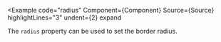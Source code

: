
<Example
  code="radius"
  Component={Component}
  Source={Source}
  highlightLines="3"
  undent={2}
  expand
>
  The `radius` property can be used to set the border radius.
</Example>


